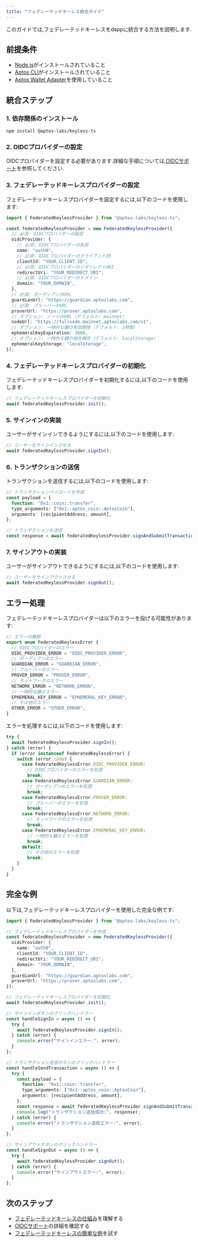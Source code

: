 ```yaml
---
title: "フェデレーテッドキーレス統合ガイド"
---
```


このガイドでは,フェデレーテッドキーレスをdappに統合する方法を説明します.

## 前提条件

- [Node.js](https://nodejs.org/en/)がインストールされていること
- [Aptos CLI](https://aptos.dev/tools/aptos-cli/install-cli/)がインストールされていること
- [Aptos Wallet Adapter](https://github.com/aptos-labs/aptos-wallet-adapter)を使用していること

## 統合ステップ

### 1. 依存関係のインストール

```shellscript
npm install @aptos-labs/keyless-ts
```

### 2. OIDCプロバイダーの設定

OIDCプロバイダーを設定する必要があります.詳細な手順については,[OIDCサポート](/ja/build/guides/aptos-keyless/oidc-support)を参照してください.

### 3. フェデレーテッドキーレスプロバイダーの設定

フェデレーテッドキーレスプロバイダーを設定するには,以下のコードを使用します:

```typescript
import { FederatedKeylessProvider } from "@aptos-labs/keyless-ts";

const federatedKeylessProvider = new FederatedKeylessProvider({
  // 必須: OIDCプロバイダーの設定
  oidcProvider: {
    // 必須: OIDCプロバイダーの名前
    name: "auth0",
    // 必須: OIDCプロバイダーのクライアントID
    clientId: "YOUR_CLIENT_ID",
    // 必須: OIDCプロバイダーのリダイレクトURI
    redirectUri: "YOUR_REDIRECT_URI",
    // 必須: OIDCプロバイダーのドメイン
    domain: "YOUR_DOMAIN",
  },
  // 必須: ガーディアンのURL
  guardianUrl: "https://guardian.aptoslabs.com",
  // 必須: プルーバーのURL
  proverUrl: "https://prover.aptoslabs.com",
  // オプション: ノードのURL（デフォルト: mainnet）
  nodeUrl: "https://fullnode.mainnet.aptoslabs.com/v1",
  // オプション: 一時的な鍵の有効期限（デフォルト: 1時間）
  ephemeralKeyExpiration: 3600,
  // オプション: 一時的な鍵の保存場所（デフォルト: localStorage）
  ephemeralKeyStorage: "localStorage",
});
```

### 4. フェデレーテッドキーレスプロバイダーの初期化

フェデレーテッドキーレスプロバイダーを初期化するには,以下のコードを使用します:

```typescript
// フェデレーテッドキーレスプロバイダーを初期化
await federatedKeylessProvider.init();
```

### 5. サインインの実装

ユーザーがサインインできるようにするには,以下のコードを使用します:

```typescript
// ユーザーをサインインさせる
await federatedKeylessProvider.signIn();
```

### 6. トランザクションの送信

トランザクションを送信するには,以下のコードを使用します:

```typescript
// トランザクションペイロードを作成
const payload = {
  function: "0x1::coin::transfer",
  type_arguments: ["0x1::aptos_coin::AptosCoin"],
  arguments: [recipientAddress, amount],
};

// トランザクションを送信
const response = await federatedKeylessProvider.signAndSubmitTransaction(payload);
```

### 7. サインアウトの実装

ユーザーがサインアウトできるようにするには,以下のコードを使用します:

```typescript
// ユーザーをサインアウトさせる
await federatedKeylessProvider.signOut();
```

## エラー処理

フェデレーテッドキーレスプロバイダーは以下のエラーを投げる可能性があります:

```typescript
// エラーの種類
export enum FederatedKeylessError {
  // OIDCプロバイダーのエラー
  OIDC_PROVIDER_ERROR = "OIDC_PROVIDER_ERROR",
  // ガーディアンのエラー
  GUARDIAN_ERROR = "GUARDIAN_ERROR",
  // プルーバーのエラー
  PROVER_ERROR = "PROVER_ERROR",
  // ネットワークのエラー
  NETWORK_ERROR = "NETWORK_ERROR",
  // 一時的な鍵のエラー
  EPHEMERAL_KEY_ERROR = "EPHEMERAL_KEY_ERROR",
  // その他のエラー
  OTHER_ERROR = "OTHER_ERROR",
}
```

エラーを処理するには,以下のコードを使用します:

```typescript
try {
  await federatedKeylessProvider.signIn();
} catch (error) {
  if (error instanceof FederatedKeylessError) {
    switch (error.code) {
      case FederatedKeylessError.OIDC_PROVIDER_ERROR:
        // OIDCプロバイダーのエラーを処理
        break;
      case FederatedKeylessError.GUARDIAN_ERROR:
        // ガーディアンのエラーを処理
        break;
      case FederatedKeylessError.PROVER_ERROR:
        // プルーバーのエラーを処理
        break;
      case FederatedKeylessError.NETWORK_ERROR:
        // ネットワークのエラーを処理
        break;
      case FederatedKeylessError.EPHEMERAL_KEY_ERROR:
        // 一時的な鍵のエラーを処理
        break;
      default:
        // その他のエラーを処理
        break;
    }
  }
}
```

## 完全な例

以下は,フェデレーテッドキーレスプロバイダーを使用した完全な例です:

```typescript
import { FederatedKeylessProvider } from "@aptos-labs/keyless-ts";

// フェデレーテッドキーレスプロバイダーを作成
const federatedKeylessProvider = new FederatedKeylessProvider({
  oidcProvider: {
    name: "auth0",
    clientId: "YOUR_CLIENT_ID",
    redirectUri: "YOUR_REDIRECT_URI",
    domain: "YOUR_DOMAIN",
  },
  guardianUrl: "https://guardian.aptoslabs.com",
  proverUrl: "https://prover.aptoslabs.com",
});

// フェデレーテッドキーレスプロバイダーを初期化
await federatedKeylessProvider.init();

// サインインボタンのクリックハンドラー
const handleSignIn = async () => {
  try {
    await federatedKeylessProvider.signIn();
  } catch (error) {
    console.error("サインインエラー:", error);
  }
};

// トランザクション送信ボタンのクリックハンドラー
const handleSendTransaction = async () => {
  try {
    const payload = {
      function: "0x1::coin::transfer",
      type_arguments: ["0x1::aptos_coin::AptosCoin"],
      arguments: [recipientAddress, amount],
    };
    const response = await federatedKeylessProvider.signAndSubmitTransaction(payload);
    console.log("トランザクション送信成功:", response);
  } catch (error) {
    console.error("トランザクション送信エラー:", error);
  }
};

// サインアウトボタンのクリックハンドラー
const handleSignOut = async () => {
  try {
    await federatedKeylessProvider.signOut();
  } catch (error) {
    console.error("サインアウトエラー:", error);
  }
};
```

## 次のステップ

- [フェデレーテッドキーレスの仕組み](/ja/build/guides/aptos-keyless/federated-keyless/how-federated-keyless-works)を理解する
- [OIDCサポート](/ja/build/guides/aptos-keyless/oidc-support)の詳細を確認する
- [フェデレーテッドキーレスの簡単な例](/ja/build/guides/aptos-keyless/federated-keyless/simple-example)を試す
